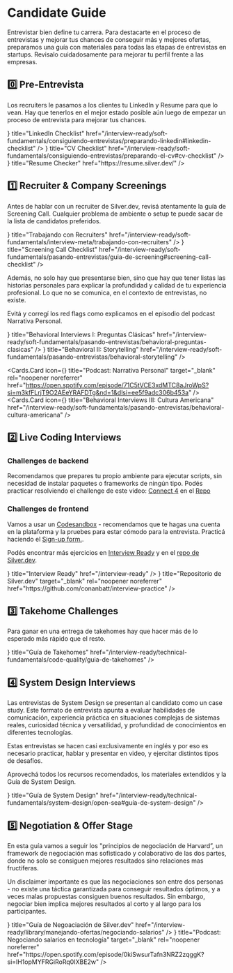 

# Candidate Guide

Entrevistar bien define tu carrera. Para destacarte en el proceso de entrevistas y mejorar tus chances de conseguir más y mejores ofertas, preparamos una guía con materiales para todas las etapas de entrevistas en startups. Revisalo cuidadosamente para mejorar tu perfil frente a las empresas.

## 0️⃣ Pre-Entrevista

Los recruiters le pasamos a los clientes tu LinkedIn y Resume para que lo vean. Hay que tenerlos en el mejor estado posible aún luego de empezar un proceso de entrevista para mejorar tus chances.

<Cards>
<Cards.Card
icon={<LinkIcon />}
title="LinkedIn Checklist"
href="/interview-ready/soft-fundamentals/consiguiendo-entrevistas/preparando-linkedin#linkedin-checklist"
/>
<Cards.Card
icon={<LinkIcon />}
title="CV Checklist"
href="/interview-ready/soft-fundamentals/consiguiendo-entrevistas/preparando-el-cv#cv-checklist"
/>
<Cards.Card
icon={<LinkIcon />}
title="Resume Checker"
href="https://resume.silver.dev/"
/>
</Cards>

## 1️⃣ Recruiter & Company Screenings

Antes de hablar con un recruiter de Silver.dev, revisá atentamente la guía de Screening Call. Cualquier problema de ambiente o setup te puede sacar de la lista de candidatos preferidos.

<Cards>
<Cards.Card
icon={<LinkIcon />}
title="Trabajando con Recruiters"
href="/interview-ready/soft-fundamentals/interview-meta/trabajando-con-recruiters"
/>
<Cards.Card
icon={<LinkIcon />}
title="Screening Call Checklist"
href="/interview-ready/soft-fundamentals/pasando-entrevistas/guia-de-screening#screening-call-checklist"
/>
</Cards>

Además, no solo hay que presentarse bien, sino que hay que tener listas las historias personales para explicar la profundidad y calidad de tu experiencia profesional. Lo que no se comunica, en el contexto de entrevistas, no existe.

Evitá y corregí los red flags como explicamos en el episodio del podcast Narrativa Personal.

<Cards>
<Cards.Card
icon={<LinkIcon />}
title="Behavioral Interviews I: Preguntas Clásicas"
href="/interview-ready/soft-fundamentals/pasando-entrevistas/behavioral-preguntas-clasicas"
/>
<Cards.Card
icon={<LinkIcon />}
title="Behavioral II: Storytelling"
href="/interview-ready/soft-fundamentals/pasando-entrevistas/behavioral-storytelling"
/>

<Cards.Card
icon={<LinkIcon />}
title="Podcast: Narrativa Personal"
target="_blank"
rel="noopener noreferrer"
href="https://open.spotify.com/episode/71C5tVCE3xdMTC8aJroWpS?si=m3kfFLrjT9O2AEeYRAFDTg&nd=1&dlsi=ee5f9adc306b453a"
/>
<Cards.Card
icon={<LinkIcon />}
title="Behavioral Interviews III: Cultura Americana"
href="/interview-ready/soft-fundamentals/pasando-entrevistas/behavioral-cultura-americana"
/>

</Cards>

## 2️⃣ Live Coding Interviews

### Challenges de backend

Recomendamos que prepares tu propio ambiente para ejecutar scripts, sin necesidad de instalar paquetes o frameworks de ningún tipo.
Podés practicar resolviendo el challenge de este video: [Connect 4](https://docs.silver.dev/interview-ready/profile-mastery/backend/connect4) en el [Repo](https://github.com/conanbatt/interview-practice/blob/main/coding-challenges/coding/connect4.mjs)

### Challenges de frontend

Vamos a usar un [Codesandbox](https://codesandbox.io/) - recomendamos que te hagas una cuenta en la plataforma y la pruebes para estar cómodo para la entrevista.
Practicá haciendo el [Sign-up form.](/interview-ready/profile-mastery/frontend/react-signup-form).

Podés encontrar más ejercicios en [Interview Ready](/interview-ready) y en el [repo de Silver.dev](https://github.com/conanbatt/interview-practice).

<Cards>
<Cards.Card
icon={<LinkIcon />}
title="Interview Ready"
href="/interview-ready"
/>
<Cards.Card
icon={<LinkIcon />}
title="Repositorio de Silver.dev"
target="_blank"
rel="noopener noreferrer"
href="https://github.com/conanbatt/interview-practice"
/>
</Cards>

## 3️⃣ Takehome Challenges

Para ganar en una entrega de takehomes hay que hacer más de lo esperado más rápido que el resto.

<Cards>
<Cards.Card
icon={<LinkIcon />}
title="Guía de Takehomes"
href="/interview-ready/technical-fundamentals/code-quality/guia-de-takehomes"
/>
</Cards>

## 4️⃣ System Design Interviews

Las entrevistas de System Design se presentan al candidato como un case study. Este formato de entrevista apunta a evaluar habilidades de comunicación, experiencia práctica en situaciones complejas de sistemas reales, curiosidad técnica y versatilidad, y profundidad de conocimientos en diferentes tecnologías.

Estas entrevistas se hacen casi exclusivamente en inglés y por eso es necesario practicar, hablar y presentar en video, y ejercitar distintos tipos de desafíos.

Aprovechá todos los recursos recomendados, los materiales extendidos y la Guía de System Design.

<Cards>
<Cards.Card
icon={<LinkIcon />}
title="Guía de System Design"
href="/interview-ready/technical-fundamentals/system-design/open-sea#guía-de-system-design"
/>
</Cards>

## 5️⃣ Negotiation & Offer Stage

En esta guía vamos a seguir los "principios de negociación de Harvard”, un framework de negociación mas sofisticado y colaborativo de las dos partes, donde no solo se consiguen mejores resultados sino relaciones mas fructíferas.

Un disclaimer importante es que las negociaciones son entre dos personas - no existe una táctica garantizada para conseguir resultados óptimos, y a veces malas propuestas consiguen buenos resultados. Sin embargo, negociar bien implica mejores resultados al corto y al largo para los participantes.

<Cards>
<Cards.Card
icon={<LinkIcon />}
title="Guía de Negoaciación de Silver.dev"
href="/interview-ready/library/manejando-ofertas/negociando-salarios"
/>
<Cards.Card
icon={<LinkIcon />}
title="Podcast: Negociando salarios en tecnología"
target="_blank"
rel="noopener noreferrer"
href="https://open.spotify.com/episode/0kiSwsurTafn3NRZ2zqggK?si=lH1opMYFRGiRoRq0IXBE2w"
/>

</Cards>
